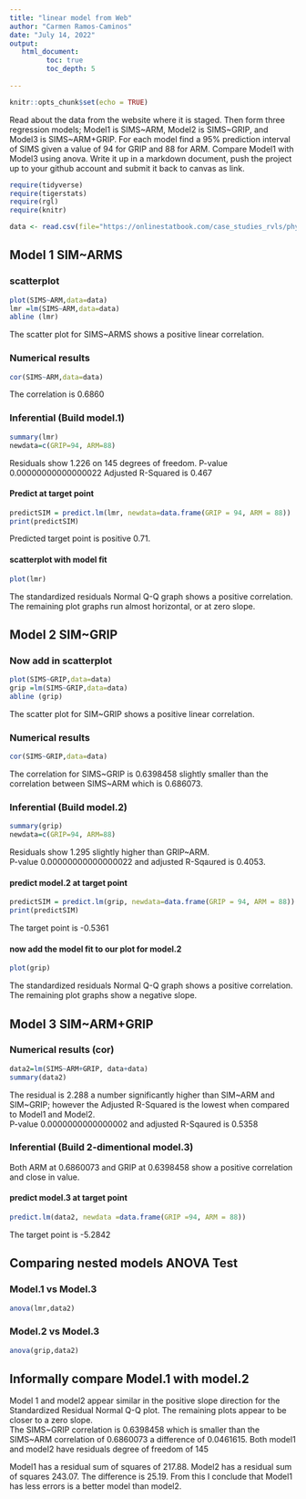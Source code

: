```yaml
---
title: "linear model from Web"
author: "Carmen Ramos-Caminos"
date: "July 14, 2022"
output:
   html_document:
         toc: true
         toc_depth: 5
        
---
```


```r
knitr::opts_chunk$set(echo = TRUE)
```

Read about the data from the website where it is staged.  Then form three regression models; Model1 is SIMS~ARM, Model2 is SIMS~GRIP, and Model3 is SIMS~ARM+GRIP. For each model find a 95% prediction interval of SIMS given a value of 94  for GRIP and 88 for ARM. Compare Model1 with Model3 using anova. Write it up in a markdown document, push the project up to your github account and submit it back to canvas as link. 

```r
require(tidyverse)
require(tigerstats)
require(rgl)
require(knitr)

```

```r
data <- read.csv(file="https://onlinestatbook.com/case_studies_rvls/physical_strength/data.txt",sep="",header=TRUE)  

```

## Model 1 SIM~ARMS 

### scatterplot 
```r
plot(SIMS~ARM,data=data)
lmr =lm(SIMS~ARM,data=data)
abline (lmr)
```

The scatter plot for SIMS~ARMS shows a positive linear correlation.

### Numerical results
```r
cor(SIMS~ARM,data=data)
```

The correlation is 0.6860  

### Inferential  (Build model.1)
```r
summary(lmr)
newdata=c(GRIP=94, ARM=88)
```
  
Residuals show 1.226 on 145 degrees of freedom.
P-value 0.00000000000000022  Adjusted R-Squared is 0.467 

#### Predict at target point
```r
predictSIM = predict.lm(lmr, newdata=data.frame(GRIP = 94, ARM = 88))
print(predictSIM)
```

Predicted target point is positive 0.71.

#### scatterplot with model fit
```r
plot(lmr)
```
  
The standardized residuals Normal Q-Q graph shows a positive correlation. The remaining plot graphs run almost horizontal, or at zero slope. 

## Model 2 SIM~GRIP 

### Now add in scatterplot
```r
plot(SIMS~GRIP,data=data)
grip =lm(SIMS~GRIP,data=data)
abline (grip)
```
  
The scatter plot for SIM~GRIP shows a positive linear correlation. 

### Numerical results 
```r
cor(SIMS~GRIP,data=data)
```

The correlation for SIMS~GRIP is 0.6398458 slightly smaller than the correlation between SIMS~ARM which is 0.686073. 

### Inferential  (Build model.2)
```r
summary(grip)
newdata=c(GRIP=94, ARM=88)
``` 
  
Residuals show 1.295 slightly higher than GRIP~ARM.  
P-value 0.00000000000000022 and adjusted R-Sqaured is 0.4053.

#### predict model.2 at target point
```r
predictSIM = predict.lm(grip, newdata=data.frame(GRIP = 94, ARM = 88))
print(predictSIM)
```
  
The target point is -0.5361 

#### now add the model fit to our plot for model.2
```r
plot(grip)
```
  
The standardized residuals Normal Q-Q graph shows a positive correlation. The remaining plot graphs show a negative slope.  

## Model 3 SIM~ARM+GRIP 

### Numerical results (cor)
```r
data2=lm(SIMS~ARM+GRIP, data+data)
summary(data2)
```
The residual is 2.288 a number significantly higher than SIM~ARM and SIM~GRIP; however the Adjusted R-Squared is the lowest when compared to Model1 and Model2.  
P-value 0.0000000000000002 and adjusted R-Sqaured is 0.5358

### Inferential  (Build 2-dimentional model.3)
  
Both ARM at 0.6860073 and GRIP at 0.6398458 show a positive correlation and close in value. 
  
#### predict model.3 at target point
```r
predict.lm(data2, newdata =data.frame(GRIP =94, ARM = 88))
```
  
The target point is -5.2842 
  
## Comparing nested models ANOVA Test

### Model.1 vs Model.3
```r
anova(lmr,data2)
```

### Model.2 vs Model.3
```r
anova(grip,data2)
```
  
## Informally compare Model.1 with model.2

Model 1 and model2 appear similar in the positive slope direction for the Standardized Residual Normal Q-Q plot. The remaining plots appear to be closer to a zero slope.   
The SIMS~GRIP correlation is 0.6398458 which is smaller than the SIMS~ARM correlation of 0.6860073 a difference of 0.0461615. 
Both model1 and model2 have residuals degree of freedom of 145 

Model1 has a residual sum of squares of 217.88. Model2  has a residual sum of squares  243.07. The difference is 25.19. From this I conclude that  Model1 has less errors is a better model than model2. 


